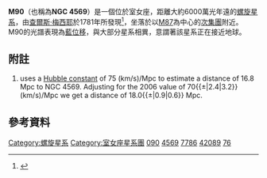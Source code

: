 {{Galaxybox begin
| name = [[梅西爾天體|M]] 90
}}
{{Galaxybox image
| image = [[File:Messier_90_-_HST.png|250px]]
| caption = [[哈伯太空望遠鏡|哈伯太空望遠鏡]]拍攝的M 90
}}
{{Galaxybox observe
| epoch = [[J2000|J2000]]
| constell = [[室女座|室女座]]<ref name="sinnott1988">
{{cite book
 | editor=R. W. Sinnott
 | title= The Complete New General Catalogue and Index Catalogue of Nebulae and Star Clusters by J. L. E. Dreyer
 | url=https://archive.org/details/ngc20000complete0000drey
 | date=1988
 | publisher=[[Sky_Publishing_Corporation|Sky Publishing Corporation]]/[[劍橋大學出版社|Cambridge University Press]]
 | isbn=0-933346-51-4
}}</ref>
| ra = {{RA|12|36|49.8}}<ref name="ned">{{cite web
 | title=NASA/IPAC Extragalactic Database
 | work=Results for NGC 205
 | url=http://nedwww.ipac.caltech.edu/
 | accessdate=2006-02-01
 | archive-date=2018-12-25
 | archive-url=https://web.archive.org/web/20181225045153/http://ned.ipac.caltech.edu/
 | dead-url=no
 }}</ref>
| dec = {{DEC|+13|09|46}}<ref name="ned" />
| appdim_v = 9.5 × 4.4 [[角分|moa]]<ref name="ned" />
| appmag_v = 10.26<ref name="ned" />
}}
{{Galaxybox character
| g_type = SAB(rs)ab,<ref name="ned" /> [[低電離星系核|LINER]],<ref name="ned" /> Sy<ref name="ned" />
}}
{{Galaxybox astrometry
 | h_radial_v = −235
 | hrv_err = 4<ref name="ned" />
 | z = -0.000784
 | z_err = 0.000013<ref name="ned" />
 | gal_v = −282
 | gv_err = 4<ref name="ned" />
 | g_dist = 58.7
 | dist_err = 2.8
}}
{{Galaxybox catalog
| names = [[NGC天體表|NGC]] 4569,<ref name="ned" /> [[乌普萨拉总目录|UGC]] 7786,<ref name="ned" /> [[主要星系目录|PGC]] 42089,<ref name="ned" /> [[特殊星系圖集|Arp]] 76<ref name="ned" />
}}
{{Galaxybox reference
| Simbad = M90 Search M90
}}
{{Galaxybox end}}

'''M90'''（也稱為'''NGC 4569'''）是一個位於室女座，距離大約6000萬光年遠的[[螺旋星系|螺旋星系]]{{Ref label|A|a|none}}，由[[查爾斯·梅西耶|查爾斯·梅西耶]]於1781年所發現<ref name="jones1991">
{{cite book
 | author=K. G. Jones
 | date=1991 | edition= 2nd
 | title=Messier's Nebulae and Star Clusters
 | publisher=[[Cambridge_University_Press|Cambridge University Press]]
 | isbn=0-521-37079-5
}}</ref>，坐落於以[[M87|M87]]為中心的[[次集團|次集團]]附近。
M90的光譜表現為[[藍位移|藍位移]]，與大部分星系相異，意謂著該星系正在接近地球。

== 附註 ==

<ol type="a">
<li>{{Note_label|A|a|none}}{{Harvnb|Tschöke|Bomans|Hensler|Junkes|2001}} uses a [[Hubble_constant|Hubble constant]] of 75 (km/s)/Mpc to estimate a distance of 16.8 Mpc to NGC 4569.  Adjusting for the 2006 value of 70{{±|2.4|3.2}} (km/s)/Mpc we get a distance of 18.0{{±|0.9|0.6}} Mpc.</li>
</ol>

== 參考資料 ==
<div class="references-small"><references/></div>

{{星系小作品}}
{{梅西耶天體}}

[[Category:螺旋星系|Category:螺旋星系]]
[[Category:室女座星系團|Category:室女座星系團]]
[[Category:梅西耶天體|090]]
[[Category:室女座NGC天體|4569]]
[[Category:UGC天體|7786]]
[[Category:PGC天體|42089]]
[[Category:阿普天體|76]]